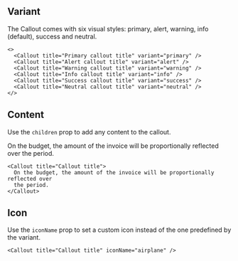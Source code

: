 
## Variant

The Callout comes with six visual styles: primary, alert, warning, info (default), success and neutral.

<Preview className="grid">
  <Callout title="Primary callout title" variant="primary" />
  <Callout title="Alert callout title" variant="alert" />
  <Callout title="Warning callout title" variant="warning" />
  <Callout title="Info callout title" variant="info" />
  <Callout title="Success callout title" variant="success" />
  <Callout title="Neutral callout title" variant="neutral" />
</Preview>

```tsx
<>
  <Callout title="Primary callout title" variant="primary" />
  <Callout title="Alert callout title" variant="alert" />
  <Callout title="Warning callout title" variant="warning" />
  <Callout title="Info callout title" variant="info" />
  <Callout title="Success callout title" variant="success" />
  <Callout title="Neutral callout title" variant="neutral" />
</>
```

## Content

Use the `children` prop to add any content to the callout.

<Preview className="grid">
  <Callout title="Callout title">
    On the budget, the amount of the invoice will be proportionally reflected
    over the period.
  </Callout>
</Preview>

```tsx
<Callout title="Callout title">
  On the budget, the amount of the invoice will be proportionally reflected over
  the period.
</Callout>
```

## Icon

Use the `iconName` prop to set a custom icon instead of the one predefined by the variant.

<Preview className="grid">
  <Callout title="Callout title" iconName="airplane" />
</Preview>

```tsx
<Callout title="Callout title" iconName="airplane" />
```
